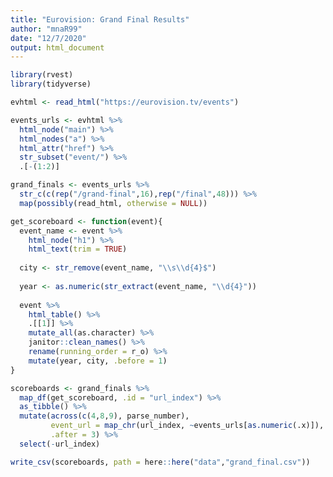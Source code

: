 ```yaml
---
title: "Eurovision: Grand Final Results"
author: "mnaR99"
date: "12/7/2020"
output: html_document
---
```


```r
library(rvest)
library(tidyverse)
```

```r
evhtml <- read_html("https://eurovision.tv/events")
```

```r
events_urls <- evhtml %>% 
  html_node("main") %>% 
  html_nodes("a") %>% 
  html_attr("href") %>% 
  str_subset("event/") %>% 
  .[-(1:2)]
```

```r
grand_finals <- events_urls %>% 
  str_c(c(rep("/grand-final",16),rep("/final",48))) %>% 
  map(possibly(read_html, otherwise = NULL))
```

```r
get_scoreboard <- function(event){
  event_name <- event %>% 
    html_node("h1") %>% 
    html_text(trim = TRUE)
  
  city <- str_remove(event_name, "\\s\\d{4}$")
  
  year <- as.numeric(str_extract(event_name, "\\d{4}"))
  
  event %>% 
    html_table() %>% 
    .[[1]] %>% 
    mutate_all(as.character) %>% 
    janitor::clean_names() %>% 
    rename(running_order = r_o) %>% 
    mutate(year, city, .before = 1)
}
```

```r
scoreboards <- grand_finals %>% 
  map_df(get_scoreboard, .id = "url_index") %>% 
  as_tibble() %>% 
  mutate(across(c(4,8,9), parse_number),
         event_url = map_chr(url_index, ~events_urls[as.numeric(.x)]), 
         .after = 3) %>% 
  select(-url_index)

write_csv(scoreboards, path = here::here("data","grand_final.csv"))
```
